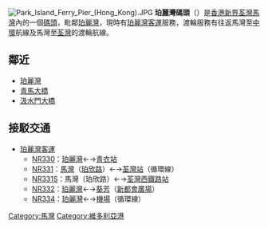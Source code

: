{{Unreferenced |time=2008-02-10T06:38:43+00:00 }}
{{Infobox pier
| name          = 珀麗灣碼頭<br />{{lang|en|Park Island Ferry Pier}}
| image         = Park Island Pier.jpg
| caption       = 遠眺珀麗灣碼頭
| official_name = 
| carries       = 
| spans         = 
| locale        = {{HKG}}[[荃灣區|荃灣區]][[馬灣|馬灣]][[珀麗路|珀麗路]]8號
| type          = 渡輪碼頭
| maint         = 
| id            = 
| design        = 
| construction  = 
| owner         = 
| operator      = 
| mainspan      = 
| length        = 
| width         = 
| clearance     = 
| below         = 
| traffic       = 
| open          = {{Start date and age|df=yes|2002|12|11}}
| closed        = 
| toll          = 
| map_cue       = 
| map_image     = 
| map_text      = 
| map_width     = 
| coordinates   = {{coord|22.3529|N|114.0644|E|type:landmark_region:HK|display=inline,title}}
| lat           = 
| long          = 
}}
[[File:Park_Island_Ferry_Pier_(Hong_Kong).JPG|thumb]]
'''珀麗灣碼頭'''（{{lang-en|Park Island Ferry Pier}}）是[[香港|香港]][[新界|新界]][[荃灣|荃灣]][[馬灣|馬灣]]內的一個[[碼頭|碼頭]]，毗鄰[[珀麗灣|珀麗灣]]，現時有[[珀麗灣客運|珀麗灣客運]]服務，渡輪服務有往返馬灣至[[中環|中環]]航線及馬灣至[[荃灣|荃灣]]的渡輪航線。

==鄰近==
* [[珀麗灣|珀麗灣]]
* [[青馬大橋|青馬大橋]]
* [[汲水門大橋|汲水門大橋]]

==接駁交通==
*[[珀麗灣客運|珀麗灣客運]]
**[[香港巴士NR330線|NR330]]：[[珀麗灣|珀麗灣]]←→[[青衣站|青衣站]]
**[[香港巴士NR331線|NR331]]：[[馬灣|馬灣]]（[[珀欣路|珀欣路]]）←→[[荃灣站|荃灣站]]（循環線）
**[[珀麗灣居民巴士NR331S線|NR331S]]：馬灣（珀欣路）←→[[荃灣西鐵路站|荃灣西鐵路站]]
**[[香港巴士NR332線|NR332]]：[[珀麗灣|珀麗灣]]←→[[葵芳|葵芳]]（[[新都會廣場|新都會廣場]]）
**[[香港巴士NR334線|NR334]]：[[珀麗灣|珀麗灣]]←→[[香港國際機場|機場]]（循環線）

{{香港渡輪碼頭}}

[[Category:馬灣|Category:馬灣]]
[[Category:維多利亞港|Category:維多利亞港]]
